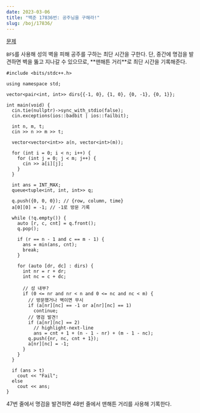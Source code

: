 ```yaml
---
date: 2023-03-06
title: "백준 17836번: 공주님을 구해라!"
slug: /boj/17836/
---
```




<MdxLayout>
<SEO title={title} description={title} />
<Container>

<Title>

{title}

<span>{date}</span>

</Title>

<Article>

[문제](https://www.acmicpc.net/problem/17836)

<p>
  <code class="language-text">BFS</code>를 사용해 성의 벽을 피해 공주를 구하는
  최단 시간을 구한다. 단, 중간에 명검을 발견하면 벽을 뚫고 지나갈 수 있으므로,
  **맨해튼 거리**로 최단 시간을 기록해준다.
</p>

```cpp{numberLines: true}
#include <bits/stdc++.h>

using namespace std;

vector<pair<int, int>> dirs{{-1, 0}, {1, 0}, {0, -1}, {0, 1}};

int main(void) {
  cin.tie(nullptr)->sync_with_stdio(false);
  cin.exceptions(ios::badbit | ios::failbit);

  int n, m, t;
  cin >> n >> m >> t;

  vector<vector<int>> a(n, vector<int>(m));

  for (int i = 0; i < n; i++) {
    for (int j = 0; j < m; j++) {
      cin >> a[i][j];
    }
  }

  int ans = INT_MAX;
  queue<tuple<int, int, int>> q;

  q.push({0, 0, 0}); // {row, column, time}
  a[0][0] = -1; // -1로 방문 기록

  while (!q.empty()) {
    auto [r, c, cnt] = q.front();
    q.pop();

    if (r == n - 1 and c == m - 1) {
      ans = min(ans, cnt);
      break;
    }

    for (auto [dr, dc] : dirs) {
      int nr = r + dr;
      int nc = c + dc;

      // 성 내부?
      if (0 <= nr and nr < n and 0 <= nc and nc < m) {
        // 방문했거나 벽이면 무시
        if (a[nr][nc] == -1 or a[nr][nc] == 1)
          continue;
        // 명검 발견!
        if (a[nr][nc] == 2)
          // highlight-next-line
          ans = cnt + 1 + (n - 1 - nr) + (m - 1 - nc);
        q.push({nr, nc, cnt + 1});
        a[nr][nc] = -1;
      }
    }
  }

  if (ans > t)
    cout << "Fail";
  else
    cout << ans;
}
```

47번 줄에서 명검을 발견하면 48번 줄에서 맨해튼 거리를 사용해 기록한다.

</Article>
</Container>
</MdxLayout>
